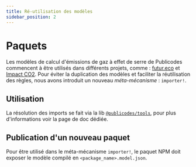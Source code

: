 ```yaml
---
title: Ré-utilisation des modèles
sidebar_position: 2
---
```


# Paquets

Les modèles de calcul d'émissions de gaz à effet de serre de Publicodes
commencent à être utilisés dans différents projets, comme : [futur.eco](https://futur.eco) et
[Impact CO2](https://impactCO2.fr). Pour éviter la duplication des modèles et faciliter la réutilisation
des règles, nous avons introduit un nouveau _méta-mécanisme_ : `importer!`.

## Utilisation

La résolution des imports se fait via la lib
[`@publicodes/tools`](https://github.com/publicodes), pour plus d'informations
voir la page de doc dédiée. 

## Publication d'un nouveau paquet

Pour être utilisé dans le méta-mécanisme `importer!`, le paquet NPM doit
exposer le modèle compilé en `<package_name>.model.json`.


